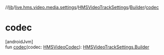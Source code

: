 //[lib](../../../../index)/[live.hms.video.media.settings](../../index)/[HMSVideoTrackSettings](../index)/[Builder](index)/[codec](codec)

# codec

[androidJvm]\
fun [codec](codec)(codec: [HMSVideoCodec](../../../live.hms.video.media.codec/-h-m-s-video-codec/index)): [HMSVideoTrackSettings.Builder](index)
